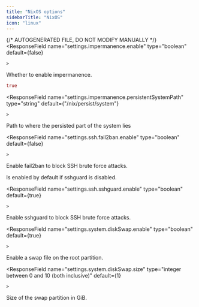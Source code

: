 ```yaml
---
title: "NixOS options"
sidebarTitle: "NixOS"
icon: "linux"
---
```

{/* AUTOGENERATED FILE, DO NOT MODIFY MANUALLY */}
<ResponseField
    name="settings.impermanence.enable"
    type="boolean"
    default={false}
    
    >
  Whether to enable impermanence.
  ```nix Example
true
```

</ResponseField>

<ResponseField
    name="settings.impermanence.persistentSystemPath"
    type="string"
    default={"/nix/persist/system"}
    
    >
  Path to where the persisted part of the system lies
  
</ResponseField>

<ResponseField
    name="settings.ssh.fail2ban.enable"
    type="boolean"
    default={false}
    
    >
  Enable fail2ban to block SSH brute force attacks.

Is enabled by default if sshguard is disabled.

  
</ResponseField>

<ResponseField
    name="settings.ssh.sshguard.enable"
    type="boolean"
    default={true}
    
    >
  Enable sshguard to block SSH brute force attacks.
  
</ResponseField>

<ResponseField
    name="settings.system.diskSwap.enable"
    type="boolean"
    default={true}
    
    >
  Enable a swap file on the root partition.
  
</ResponseField>

<ResponseField
    name="settings.system.diskSwap.size"
    type="integer between 0 and 10 (both inclusive)"
    default={1}
    
    >
  Size of the swap partition in GiB.
  
</ResponseField>

